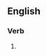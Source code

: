 ==English==

===Verb===
{{head|en|present participle}}

# {{present participle of|congregate|lang=en|nocat=1}}